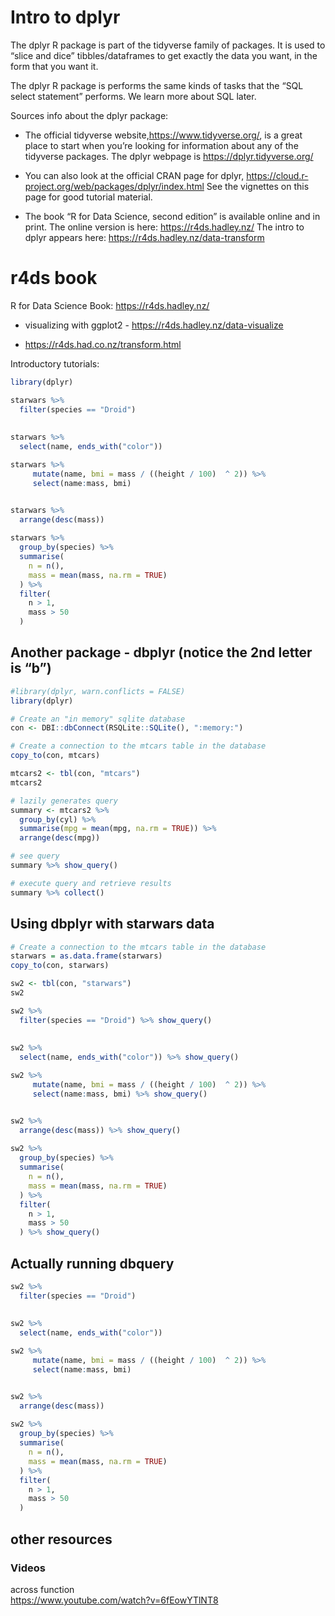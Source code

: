 # Intro to dplyr

The dplyr R package is part of the tidyverse family of packages.
It is used to "slice and dice" tibbles/dataframes to get exactly the 
data you want, in the form that you want it.

The dplyr R package is performs the same kinds of tasks that the 
"SQL select statement" performs. We learn more about SQL later.

Sources info about the dplyr package:

- The official tidyverse website,<https://www.tidyverse.org/>, is a
  great place to start when you're looking for information about any of 
  the tidyverse packages. The dplyr webpage is <https://dplyr.tidyverse.org/>
  
- You can also look at the official CRAN page for dplyr, 
  <https://cloud.r-project.org/web/packages/dplyr/index.html>
  See the vignettes on this page for good tutorial material.
  
- The book "R for Data Science, second edition" is available online and in 
  print. The online version is here: <https://r4ds.hadley.nz/>
  The intro to dplyr appears here: <https://r4ds.hadley.nz/data-transform>


# r4ds book

R for Data Science Book: <https://r4ds.hadley.nz/>

- visualizing with ggplot2 - <https://r4ds.hadley.nz/data-visualize>

- <https://r4ds.had.co.nz/transform.html>



Introductory tutorials:

```r
library(dplyr)

starwars %>% 
  filter(species == "Droid")
  
  
starwars %>% 
  select(name, ends_with("color"))

starwars %>% 
     mutate(name, bmi = mass / ((height / 100)  ^ 2)) %>%
     select(name:mass, bmi)


starwars %>% 
  arrange(desc(mass))
  
starwars %>%
  group_by(species) %>%
  summarise(
    n = n(),
    mass = mean(mass, na.rm = TRUE)
  ) %>%
  filter(
    n > 1,
    mass > 50
  )
```


## Another package - dbplyr (notice the 2nd letter is "b")

```r
#library(dplyr, warn.conflicts = FALSE)
library(dplyr)

# Create an "in memory" sqlite database
con <- DBI::dbConnect(RSQLite::SQLite(), ":memory:")

# Create a connection to the mtcars table in the database
copy_to(con, mtcars)

mtcars2 <- tbl(con, "mtcars")
mtcars2 

# lazily generates query
summary <- mtcars2 %>% 
  group_by(cyl) %>% 
  summarise(mpg = mean(mpg, na.rm = TRUE)) %>% 
  arrange(desc(mpg))

# see query
summary %>% show_query()

# execute query and retrieve results
summary %>% collect()
```

## Using dbplyr with starwars data

```r
# Create a connection to the mtcars table in the database
starwars = as.data.frame(starwars)
copy_to(con, starwars)

sw2 <- tbl(con, "starwars")
sw2 

sw2 %>% 
  filter(species == "Droid") %>% show_query()
  
  
sw2 %>% 
  select(name, ends_with("color")) %>% show_query()

sw2 %>% 
     mutate(name, bmi = mass / ((height / 100)  ^ 2)) %>%
     select(name:mass, bmi) %>% show_query()


sw2 %>% 
  arrange(desc(mass)) %>% show_query()
  
sw2 %>%
  group_by(species) %>%
  summarise(
    n = n(),
    mass = mean(mass, na.rm = TRUE)
  ) %>%
  filter(
    n > 1,
    mass > 50
  ) %>% show_query()
```


## Actually running dbquery

```r
sw2 %>% 
  filter(species == "Droid")
  
  
sw2 %>% 
  select(name, ends_with("color"))

sw2 %>% 
     mutate(name, bmi = mass / ((height / 100)  ^ 2)) %>%
     select(name:mass, bmi) 


sw2 %>% 
  arrange(desc(mass)) 
  
sw2 %>%
  group_by(species) %>%
  summarise(
    n = n(),
    mass = mean(mass, na.rm = TRUE)
  ) %>%
  filter(
    n > 1,
    mass > 50
  ) 
```



## other resources

### Videos

across function  
<https://www.youtube.com/watch?v=6fEowYTlNT8>